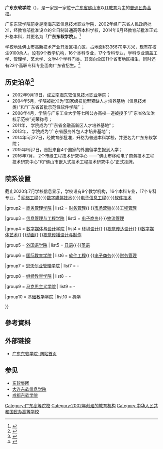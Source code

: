 {{coord|23.13657|N|113.02372|E|display=title|type:edu}}
{{Infobox university
|name=         广东东软学院
|EnglishName=  Neusoft Institute Guangdong
|SealImage=    [[File:Neusoft_Institute_Guangdong.png|200px]]
|SealInfo=     廣東東軟學院校徽
|type=         民办本科高校、[[IT|IT]][[应用型大学|应用型大学]]
|motto=        精勤博学，学以致用
|president=    [[杨利|杨利]]
|established=  2002年
|city=         [[佛山市|佛山市]]
|province=     [[广东|广东]]
|country=      [[中国|中国]]
|students=     9100余人
|affiliations= [[广东省教育厅|广东省教育厅]]
|location=     {{CHN}}[[广东省|广东省]][[佛山市|佛山市]][[南海软件科技园|南海软件科技园]]
|website=      https://www.nuit.edu.cn/
}}

'''广东东软学院'''（{{lang-en|Neusoft Institute Guangdong}}），是一家是一家位于[[广东省|广东省]][[佛山市|佛山市]]以[[IT|IT]][[教育|教育]]为主的[[普通|普通]][[民办高校|民办高校]]。

广东东软学院前身是南海东软信息技术职业学院，2002年经广东省人民政府批准，经教育部批准设立的全日制普通高等本科学校，2014年6月经教育部批准正式升格本科，并更名为「'''广东东软学院'''」。<ref name=scol2014>{{Cite web |url=http://www.gd.xinhuanet.com/newscenter/2014-06/13/c_1111127905.htm |title=华南首间IT本科大学广东东软学院揭牌 |work=新华网 |date=2014-06-13 |deadurl=yes |archiveurl=https://web.archive.org/web/20140701210831/http://www.gd.xinhuanet.com/newscenter/2014-06/13/c_1111127905.htm |archivedate=2014-07-01}}</ref>

学校地处佛山市高新技术产业开发区核心区，占地面积336670平方米，现有在校生9100余人。设有9个教学机构，16个本科专业，17个专科专业，学科专业涵盖工学、管理学、艺术学、文学4个学科门类。其面向全国11个省市地区招生，同时还有23个高职专科专业面向广东省招生。<ref>{{Cite web|url=https://www.nuit.edu.cn/Item/84695.aspx|title=学校概况-广东东软学院|accessdate=2020-07-03|work=www.nuit.edu.cn|archive-date=2020-07-03|archive-url=https://web.archive.org/web/20200703080049/https://www.nuit.edu.cn/Item/84695.aspx|dead-url=no}}</ref>

==历史沿革<ref>{{Cite web|url=https://www.nuit.edu.cn/Item/4218.aspx|title=历史沿革-广东东软学院|accessdate=2020-07-03|work=www.nuit.edu.cn|archive-date=2020-07-05|archive-url=https://web.archive.org/web/20200705031354/https://www.nuit.edu.cn/Item/4218.aspx|dead-url=no}}</ref>==
* 2002年9月19日，成立[[南海东软信息技术职业学院|南海东软信息技术职业学院]]；
* 2004年5月，学院被批准为“国家级技能型紧缺人才培养基地（信息技术类）”和“广东省首批示范性软件学院” ；
* 2008年4月，学院与广东工业大学等七所公办高校一道被授予“广东省依法治校示范校”光荣称号；
* 2011年， 学院成为“广东省金融高新区人才培养基地”；
* 2013年， 学院成为“广东省服务外包人才培养基地”；
* 2014年5月27日，经教育部批准，升格为普通本科学校，并更名为广东东软学院；
* 2015年9月7日，首批来自4个国家的外国留学生报到入学；
* 2016年7月， 2个市级工程技术研究中心 ——“佛山市移动电子商务技术工程技术研究中心”和“佛山市嵌入式技术工程技术研究中心”正式挂牌。

==院系设置==
截止2020年7月学校信息显示，学校设有9个教学机构，16个本科专业，17个专科专业。<ref>{{Cite web|url=https://www.nuit.edu.cn/Category_12/Index.aspx|title=课程与学院-广东东软学院|accessdate=2020-07-03|work=www.nuit.edu.cn|archive-date=2020-07-03|archive-url=https://web.archive.org/web/20200703071806/https://www.nuit.edu.cn/Category_12/Index.aspx|dead-url=no}}</ref>
{{Navbox
|name  =      Navbox/doc
|title =      广东东软学院院系专业设置
|state =      uncollapsed
|titlestyle = background:#0B4DA2;color:#ffffff;

|group1 = [[广东东软学院计算机学院|计算机学院]]
| list1 = [[软件工程|软件工程]]{{·}}[[网络工程|网络工程]]{{·}}[[数字媒体技术|数字媒体技术]]{{·}}[[电子信息工程|电子信息工程]]{{·}}[[软件技术|软件技术]]

|group2 = [[广东东软学院商务管理学院|商务管理学院]]
| list2 = [[财务管理|财务管理]]{{·}}[[市场营销|市场营销]]{{·}}[[工程管理|工程管理]]

|group3 = [[广东东软学院信息管理与工程学院|信息管理与工程学院]]
| list3 = [[电子商务|电子商务]]{{·}}[[物流管理|物流管理]]

|group4 = [[广东东软学院数字媒体与设计学院|数字媒体与设计学院]]
| list4 = [[环境设计|环境设计]]{{·}}[[视觉传达设计|视觉传达设计]]{{·}}[[数字媒体艺术|数字媒体艺术]]{{·}}[[动画|动画]]{{·}}[[视觉传播设计与制作|视觉传播设计与制作]]

|group5 = [[广东东软学院外国语学院|外国语学院]]
| list5 = [[日语|日语]]{{·}}[[英语|英语]]

|group6 = [[广东东软学院国际教育学院|国际教育学院]]
| list6 = [[软件工程|软件工程]]{{·}}[[电子商务|电子商务]]{{·}}[[财务管理|财务管理]]

|group7 = [[广东东软学院思沃创业管理学院|思沃创业管理学院]]
| list7 = -

|group8 = [[广东东软学院继续教育学院|继续教育学院]]
| list8 = -

|group9 = [[广东东软学院马克思主义学院|马克思主义学院]]
| list9 = -

|group10 = [[广东东软学院基础教学学院|基础教学学院]]
| list10 = [[禅学|禅学]]

}}

== 參考資料 ==
{{Reflist}}

== 外部链接 ==
*[https://www.nuit.edu.cn 广东东软学院-网站首页] {{Wayback|url=https://www.nuit.edu.cn/ |date=20200703072510 }}

==参见==
* [[东软集团|东软集团]]
* [[大连东软信息学院|大连东软信息学院]]
* [[成都东软学院|成都东软学院]]

{{广东高等院校}}
{{民办大学}}
[[Category:广东高等院校|Category:广东高等院校]]
[[Category:2002年创建的教育机构|Category:2002年创建的教育机构]]
[[Category:中华人民共和国民办高等学校|Category:中华人民共和国民办高等学校]]